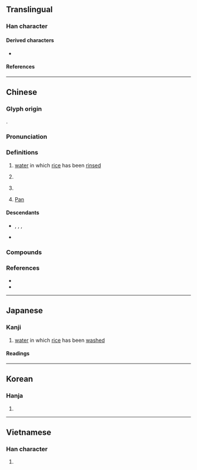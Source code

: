 {{character info}}
==Translingual==

===Han character===
{{Han char|rn=85|rad=水|as=12|sn=15|four=32169|canj=EHDW|ids=⿰氵番}}

====Derived characters====
* {{l|mul|[[藩]], [[籓]], [[𤄤]]}}

====References====
{{Han ref|kx=0649.050|dkj=18236|dj=1058.260|hdz=31745.100|uh=6F58}}

----

==Chinese==
{{zh-forms}}
{{zh-wp|zh:潘姓|yue:潘氏|gan:潘姓|nan:Phoaⁿ (sèⁿ)|en:Pan (surname)}}

===Glyph origin===
{{Han etym}}
{{Han compound|水|番|ls=psc|c1=s|c2=p|t1=water}}.

===Pronunciation===
{{zh-pron
|m=pān
|c=pun1
|h=pfs=phân;gd=pan1
|md=păng/pŭng
|md_note=păng - surname; pŭng - slops
|mn=phun/phoaⁿ/phoan
|mn_note=phun- vernacular; phoaⁿ - vernacular (surname); phoan - literary
|mn-t=pung1/puan1
|mn-t_note=puan1 - vernacular (surname)
|w=1phoe
|mc=y
|oc=y
|cat=n,pn
}}

===Definitions===
{{zh-hanzi}}

# [[water]] in which [[rice]] has been [[rinse]]d
# {{surname|zh}}
#: {{zh-x|^潘 ^承-祐|{{w|Pan Chengyou|'''Pan''' Chengyou}} (Five Dynasties and Ten Kingdoms period Chinese politician)}}
# {{zh-used2|p}}
# {{lb|zh|Greek god}} [[Pan]]

====Descendants====
* {{desc|en|Pan|bor=1}}, {{l|en|Poon}}, {{l|en|Pun}}, {{l|en|Phua}}
* {{desc|tl|Pua|bor=1}} {{q|via Hokkien}}

===Compounds===
{{zh-der|潘塘|潘家灣|潘口|潘渡|喬勒潘|潘水|松潘|潘灡|潘瀾}}

===References===
* {{R:yue:Hanzi}}
* {{thcwd|11192}}

{{zh-cat|Rivers in China}}

----

==Japanese==

===Kanji===
{{ja-kanji|grade=|rs=水12}}

# [[water]] in which [[rice]] has been [[wash]]ed

====Readings====
{{ja-readings
|goon=はん
|kanon=はん
|kun=しろみず-<しろみづ-
}}

----

==Korean==

===Hanja===
{{ko-hanja|hangeul=[[반]], [[번]]|eumhun=|rv=ban, beon|mr=pan, pŏn|y=pan, pen}}

# {{rfdef|ko|sort=水12}}

----

==Vietnamese==

===Han character===
{{vi-readings|reading=phan, Phan|rs=水12}}

# {{rfdef|vi|sort=水12}}